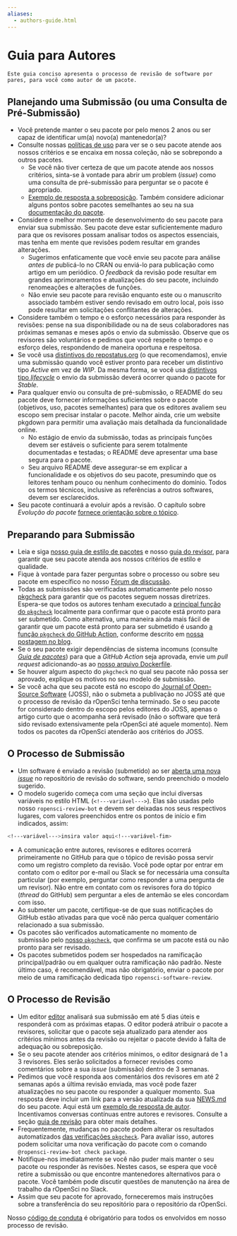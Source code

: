 ```yaml
---
aliases: 
  - authors-guide.html
---
```


# Guia para Autores {#authors-guide}

```block
Este guia conciso apresenta o processo de revisão de software por pares, para você como autor de um pacote.
```

## Planejando uma Submissão (ou uma Consulta de Pré-Submissão) {#planning-a-submission-or-a-pre-submission-enquiry}

- Você pretende manter o seu pacote por pelo menos 2 anos ou ser capaz de identificar um(a) novo(a) mantenedor(a)?
- Consulte nossas [políticas de uso](#policies) para ver se o seu pacote atende aos nossos critérios e se encaixa em nossa coleção, não se sobrepondo a outros pacotes.
  - Se você não tiver certeza de que um pacote atende aos nossos critérios, sinta-se à vontade para abrir um problem (_issue_) como uma consulta de pré-submissão para perguntar se o pacote é apropriado.
  - [Exemplo de resposta a sobreposição](https://github.com/ropensci/software-review/issues/199#issuecomment-375358362). Também considere adicionar alguns pontos sobre pacotes semelhantes ao seu na sua [documentação do pacote](#docs-general).
- Considere o melhor momento de desenvolvimento do seu pacote para enviar sua submissão. Seu pacote deve estar suficientemente maduro para que os revisores possam analisar todos os aspectos essenciais, mas tenha em mente que revisões podem resultar em grandes alterações.
  - Sugerimos enfaticamente que você envie seu pacote para análise *antes de* publicá-lo no CRAN ou enviá-lo para publicação como artigo em um periódico. O _feedback_ da revisão pode resultar em grandes aprimoramentos e atualizações do seu pacote, incluindo renomeações e alterações de funções.
  - Não envie seu pacote para revisão enquanto este ou o manuscrito associado também estiver sendo revisado em outro local, pois isso pode resultar em solicitações conflitantes de alterações.
- Considere também o tempo e o esforço necessários para responder às revisões: pense na sua disponibilidade ou na de seus colaboradores nas próximas semanas e meses após o envio da submissão. Observe que os revisores são voluntários e pedimos que você respeite o tempo e o esforço deles, respondendo de maneira oportuna e respeitosa.
- Se você usa [distintivos do repostatus.org](https://www.repostatus.org/) (o que recomendamos), envie uma submissão quando você estiver pronto para receber um distintivo tipo _Active_ em vez de _WIP_. Da mesma forma, se você usa [distintivos tipo _lifecycle_](https://www.tidyverse.org/lifecycle/) o envio da submissão deverá ocorrer quando o pacote for _Stable_.
- Para qualquer envio ou consulta de pré-submissão, o README do seu pacote deve fornecer informações suficientes sobre o pacote (objetivos, uso, pacotes semelhantes) para que os editores avaliem seu escopo sem precisar instalar o pacote. Melhor ainda, crie um website pkgdown para permitir uma avaliação mais detalhada da funcionalidade online.
  - No estágio de envio da submissão, todas as principais funções devem ser estáveis o suficiente para serem totalmente documentadas e testadas; o README deve apresentar uma base segura para o pacote.
  - Seu arquivo README deve assegurar-se em explicar a funcionalidade e os objetivos do seu pacote, presumindo que os leitores tenham pouco ou nenhum conhecimento do domínio. Todos os termos técnicos, inclusive as referências a outros softwares, devem ser esclarecidos.
- Seu pacote continuará a evoluir após a revisão. O capítulo sobre *Evolução do pacote* [fornece orientação sobre o tópico](#evolution).

## Preparando para Submissão {#preparing-for-submission}

- Leia e siga [nosso guia de estilo de pacotes](#building) e nosso [guia do revisor](#preparereview), para garantir que seu pacote atenda aos nossos critérios de estilo e qualidade.
- Fique à vontade para fazer perguntas sobre o processo ou sobre seu pacote em específico no nosso [Fórum de discussão](https://discuss.ropensci.org).
- Todas as submissões são verificadas automaticamente pelo nosso [pkgcheck](https://docs.ropensci.org/pkgcheck/) para garantir que os pacotes seguem nossas diretrizes. Espera-se que todos os autores tenham executado a [principal função do `pkgcheck`](https://docs.ropensci.org/pkgcheck/reference/pkgcheck.html) localmente para confirmar que o pacote está pronto para ser submetido. Como alternativa, uma maneira ainda mais fácil de garantir que um pacote está pronto para ser submetido é usando [a função `pkgcheck` do GitHub Action](https://github.com/ropensci-review-tools/pkgcheck-action), conforme descrito em [nossa postagem no blog](https://ropensci.org/blog/2022/02/01/pkgcheck-action/).
- Se o seu pacote exigir dependências de sistema incomuns (consulte [*Guia de pacotes*](#pkgdependencies)) para que a _GitHub Action_ seja aprovada, envie um _pull request_ adicionando-as ao [nosso arquivo Dockerfile](https://github.com/ropensci-review-tools/pkgcheck/blob/main/Dockerfile).
- Se houver algum aspecto do `pkgcheck` no qual seu pacote não possa ser aprovado, explique os motivos no seu modelo de submissão.
- Se você acha que seu pacote está no escopo do
  [Journal of Open-Source Software](https://joss.theoj.org/) (JOSS), não o submeta a publivação no JOSS até que o processo de revisão da rOpenSci tenha terminado. Se o seu pacote for considerado dentro do escopo pelos editores do JOSS, apenas o artigo curto que o acompanha será revisado (não o software que terá sido revisado extensivamente pela rOpenSci até aquele momento). Nem todos os pacotes da rOpenSci atenderão aos critérios do JOSS.

## O Processo de Submissão {#the-submission-process}

- Um software é enviado a revisão (submetido) ao ser  [aberta uma nova _issue_](https://github.com/ropensci/software-review/issues/new/choose) no repositório de revisão do software, sendo preenchido o modelo sugerido.
- O modelo sugerido começa com uma seção que inclui diversas variáveis no estilo HTML (`<!---variável--->`). Elas são usadas pelo nosso `ropensci-review-bot` e devem ser deixadas nos seus respectivos lugares, com valores preenchidos entre os pontos de início e fim indicados, assim:

```bash
<!---variável--->insira valor aqui<!---variável-fim>
```

- A comunicação entre autores, revisores e editores ocorrerá primeiramente no GitHub para que o tópico de revisão possa servir como um registro completo da revisão. Você pode optar por entrar em contato com o editor por e-mail ou Slack se for necessária uma consulta particular (por exemplo, perguntar como responder a uma pergunta de um revisor). Não entre em contato com os revisores fora do tópico (_thread_ do GitHub) sem perguntar a eles de antemão se eles concordam com isso.
- Ao submeter um pacote, certifique-se de que suas notificações do GitHub estão ativadas para que você não perca qualquer comentário relacionado a sua submissão.
- Os pacotes são verificados automaticamente no momento de submissão pelo [nosso `pkgcheck`](https://docs.ropensci.org/pkgcheck), que confirma se um pacote está ou não pronto para ser revisado.
- Os pacotes submetidos podem ser hospedados na ramificação principal/padrão ou em qualquer outra ramificação não padrão. Neste último caso, é recomendável, mas não obrigatório, enviar o pacote por meio de uma ramificação dedicada tipo `ropensci-software-review`.

## O Processo de Revisão {#the-review-process}

- Um editor [editor](#editors) analisará sua submissão em até 5 dias úteis e responderá com as próximas etapas. O editor poderá atribuir o pacote a revisores, solicitar que o pacote seja atualizado para atender aos critérios mínimos antes da revisão ou rejeitar o pacote devido à falta de adequação ou sobreposição.
- Se o seu pacote atender aos critérios mínimos, o editor designará de 1 a 3 revisores. Eles serão solicitados a fornecer revisões como comentários sobre a sua _issue_ (submissão) dentro de 3 semanas.
- Pedimos que você responda aos comentários dos revisores em até 2 semanas após a última revisão enviada, mas você pode fazer atualizações no seu pacote ou responder a qualquer momento. Sua resposta deve incluir um link para a versão atualizada da sua [NEWS.md](#news) do seu pacote. Aqui está um [exemplo de resposta de autor](https://github.com/ropensci/software-review/issues/160#issuecomment-355043656).  Incentivamos conversas contínuas entre autores e revisores. Consulte a seção [guia de revisão](#reviewerguide) para obter mais detalhes.
- Frequentemente, mudanças no pacote podem alterar os resultados automatizados [das verificações `pkgcheck`](https://docs.ropensci.org/pkgcheck). Para avaliar isso, autores podem solicitar uma nova verificação do pacote com o comando `@ropensci-review-bot check package`.
- Notifique-nos imediatamente se você não puder mais manter o seu pacote ou responder às revisões. Nestes casos, se espera que você retire a submissão ou que encontre mantenedores alternativos para o pacote. Você também pode discutir questões de manutenção na área de trabalho da rOpenSci no Slack.
- Assim que seu pacote for aprovado, forneceremos mais instruções sobre a transferência do seu repositório para o repositório da rOpenSci.

Nosso [código de conduta](#code-of-conduct) é obrigatório para todos os envolvidos em nosso processo de revisão.


